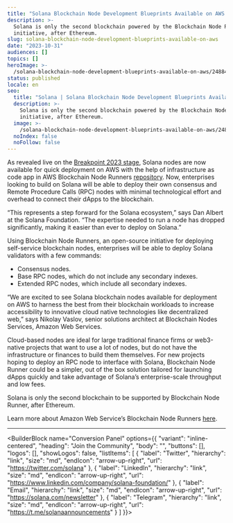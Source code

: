 ```yaml
---
title: "Solana Blockchain Node Development Blueprints Available on AWS "
description: >-
  Solana is only the second blockchain powered by the Blockchain Node Runner
  initiative, after Ethereum.
slug: solana-blockchain-node-development-blueprints-available-on-aws
date: "2023-10-31"
audiences: []
topics: []
heroImage: >-
  /solana-blockchain-node-development-blueprints-available-on-aws/248842edc5b544d9b12847dac6662cd9.jpg
status: published
locale: en
seo:
  title: "Solana | Solana Blockchain Node Development Blueprints Available on AWS "
  description: >-
    Solana is only the second blockchain powered by the Blockchain Node Runner
    initiative, after Ethereum.
  image: >-
    /solana-blockchain-node-development-blueprints-available-on-aws/248842edc5b544d9b12847dac6662cd9.jpg
  noIndex: false
  noFollow: false
---
```


As revealed live on the [Breakpoint 2023 stage](https://solana.com/breakpoint), Solana nodes are now available for quick deployment on AWS with the help of infrastructure as code app in AWS Blockchain Node Runners [repository](https://aws-samples.github.io/aws-blockchain-node-runners/docs/Blueprints/Solana). Now, enterprises looking to build on Solana will be able to deploy their own consensus and Remote Procedure Calls (RPC) nodes with minimal technological effort and overhead to connect their dApps to the blockchain.

“This represents a step forward for the Solana ecosystem,” says Dan Albert at the Solana Foundation. “The expertise needed to run a node has dropped significantly, making it easier than ever to deploy on Solana.”

Using Blockchain Node Runners, an open-source initiative for deploying self-service blockchain nodes, enterprises will be able to deploy Solana validators with a few commands:

- Consensus nodes.
- Base RPC nodes, which do not include any secondary indexes.
- Extended RPC nodes, which include all secondary indexes.

“We are excited to see Solana blockchain nodes available for deployment on AWS to harness the best from their blockchain workloads to increase accessibility to innovative cloud native technologies like decentralized web,” says Nikolay Vaslov, senior solutions architect at Blockchain Nodes Services, Amazon Web Services.

Cloud-based nodes are ideal for large traditional finance firms or web3-native projects that want to use a lot of nodes, but do not have the infrastructure or finances to build them themselves. For new projects hoping to deploy an RPC node to interface with Solana, Blockchain Node Runner could be a simpler, out of the box solution tailored for launching dApps quickly and take advantage of Solana’s enterprise-scale throughput and low fees.

Solana is only the second blockchain to be supported by Blockchain Node Runner, after Ethereum.

Learn more about Amazon Web Service’s Blockchain Node Runners [here](https://aws-samples.github.io/aws-blockchain-node-runners/docs/Blueprints/Solana).

---

<BuilderBlock name="Conversion Panel" options={{
  "variant": "inline-centered",
  "heading": "Join the Community",
  "body": "",
  "buttons": [],
  "logos": [],
  "showLogos": false,
  "listItems": [
    {
      "label": "Twitter",
      "hierarchy": "link",
      "size": "md",
      "endIcon": "arrow-up-right",
      "url": "https://twitter.com/solana"
    },
    {
      "label": "LinkedIn",
      "hierarchy": "link",
      "size": "md",
      "endIcon": "arrow-up-right",
      "url": "https://www.linkedin.com/company/solana-foundation/"
    },
    {
      "label": "Email",
      "hierarchy": "link",
      "size": "md",
      "endIcon": "arrow-up-right",
      "url": "https://solana.com/newsletter"
    },
    {
      "label": "Telegram",
      "hierarchy": "link",
      "size": "md",
      "endIcon": "arrow-up-right",
      "url": "https://t.me/solanaannouncements"
    }
  ]
}}>

</BuilderBlock>
